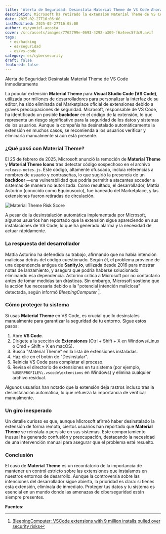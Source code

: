 ```yaml
---
title: 'Alerta de Seguridad: Desinstala Material Theme de VS Code Ahora'
description: Microsoft ha retirado la extensión Material Theme de VS Code por riesgos de seguridad. Descubre por qué y cómo eliminarla manualmente para proteger tu sistema.
date: 2025-02-27T16:06:00
lastModified: 2025-02-27T16:05:00
author: es/yuniel-acosta
cover: /src/assets/images/7762799e-0693-4292-a309-f6a4eec57dc9.avif
tags:
  - es/hacking
  - es/seguridad
  - es/vs-code
category: es/cybersecurity
draft: false
featured: false
---
```

Alerta de Seguridad: Desinstala Material Theme de VS Code Inmediatamente

La popular extensión **Material Theme** para **Visual Studio Code (VS Code)**, utilizada por millones de desarrolladores para personalizar la interfaz de su editor, ha sido eliminada del Marketplace oficial de extensiones debido a graves preocupaciones de seguridad. Microsoft, responsable de VS Code, ha identificado un posible **backdoor** en el código de la extensión, lo que representa un riesgo significativo para la seguridad de los datos y sistemas de los usuarios. Aunque la compañía ha desinstalado automáticamente la extensión en muchos casos, se recomienda a los usuarios verificar y eliminarla manualmente si aún está presente.

### ¿Qué pasó con Material Theme?

El 25 de febrero de 2025, Microsoft anunció la remoción de **Material Theme** y **Material Theme Icons** tras detectar código sospechoso en el archivo `release-notes.js`. Este código, altamente ofuscado, incluía referencias a nombres de usuario y contraseñas, lo que sugirió la presencia de un **backdoor** —una vulnerabilidad que podría permitir a atacantes acceder a sistemas de manera no autorizada. Como resultado, el desarrollador, Mattia Astorino (conocido como Equinusocio), fue baneado del Marketplace, y las extensiones fueron retiradas de circulación.

![Material Theme Risk Score](/src/assets/images/47455.avif "Material Theme Risk Score")

A pesar de la desinstalación automática implementada por Microsoft, algunos usuarios han reportado que la extensión sigue apareciendo en sus instalaciones de VS Code, lo que ha generado alarma y la necesidad de actuar rápidamente.

### La respuesta del desarrollador

Mattia Astorino ha defendido su trabajo, afirmando que no había intención maliciosa detrás del código cuestionado. Según él, el problema proviene de una dependencia antigua de **Sanity.io**, utilizada desde 2016 para mostrar notas de lanzamiento, y asegura que podría haberse solucionado eliminando esa dependencia. Astorino critica a Microsoft por no contactarlo antes de tomar medidas tan drásticas. Sin embargo, Microsoft sostiene que la acción fue necesaria debido a la "potencial intención maliciosa" detectada, según informó _BleepingComputer_ [^1].

### Cómo proteger tu sistema

Si usas **Material Theme** en VS Code, es crucial que lo desinstales manualmente para garantizar la seguridad de tu entorno. Sigue estos pasos:

1. Abre **VS Code**.
2. Dirígete a la sección de **Extensiones** (Ctrl + Shift + X en Windows/Linux o Cmd + Shift + X en macOS).
3. Busca "Material Theme" en la lista de extensiones instaladas.
4. Haz clic en el botón de "Desinstalar".
5. Reinicia VS Code para completar el proceso.
6. Revisa el directorio de extensiones en tu sistema (por ejemplo, `%USERPROFILE%\.vscode\extensions` en Windows) y elimina cualquier archivo residual.

Algunos usuarios han notado que la extensión deja rastros incluso tras la desinstalación automática, lo que refuerza la importancia de verificar manualmente.

### Un giro inesperado

Un detalle curioso es que, aunque Microsoft afirmó haber desinstalado la extensión de forma remota, ciertos usuarios han reportado que **Material Theme** se reinstala o persiste en sus sistemas. Este comportamiento inusual ha generado confusión y preocupación, destacando la necesidad de una intervención manual para asegurar que el problema esté resuelto.

### Conclusión

El caso de **Material Theme** es un recordatorio de la importancia de mantener un control estricto sobre las extensiones que instalamos en nuestros entornos de desarrollo. Aunque la controversia sobre las intenciones del desarrollador sigue abierta, la prioridad es clara: si tienes esta extensión, elimínala de inmediato. Proteger tus datos y tu sistema es esencial en un mundo donde las amenazas de ciberseguridad están siempre presentes.

**Fuentes:**  
[^1]: [BleepingComputer: VSCode extensions with 9 million installs pulled over security risks](https://www.bleepingcomputer.com/news/security/vscode-extensions-with-9-million-installs-pulled-over-security-risks/)  
[^2]: [Hacker News: Material Theme has been pulled from VS Code's marketplace](https://news.ycombinator.com/item?id=43178831)  
[^3]: [SecurityOnline: Material Theme Banned Millions of VS Code Users Affected](https://securityonline.info/material-theme-banned-millions-of-vs-code-users-affected/)

